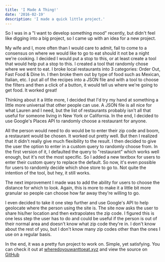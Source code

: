 ```yaml
---
title: 'I Made A Thing!'
date: '2016-02-19'
description: 'I made a quick little project.'
---
```


So I was in a "I want to develop something mood" recently, but didn't feel like digging into a big project, so I came up with an idea for a new project.

My wife and I, more often than I would care to admit, fail to come to a consensus on where we would like to go to eat should it not be a night we're cooking. I decided I would put a stop to this, or at least create a tool that would help put a stop to this. I created a tool that randomly chose where we went to eat. I broke local restaurants into 3 categories: Order Out, Fast Food & Dine In. I then broke them out by type of food such as Mexican, Italian, etc. I put all of the recipes into a JSON file and with a tool to choose the filters and then a click of a button, it would tell us where we're going to get food. It worked great!

Thinking about it a little more, I decided that I'd try my hand at something a little more universal that other people can use. A JSON file is all nice for what Lauren and I need, but the list of restaurants probably isn't all that useful for someone living in New York or California. In the end, I decided to use Google's Places API to randomly choose a restaurant for anyone.

<PostImage src="/images/posts/2016-02-19-i-made-a-thing/where-do-you-want-to-eat.jpg" alt="Where Do You Want To Eat" centered shadowed />

All the person would need to do would be to enter their zip code and boom, a restaurant would be chosen. It worked out pretty well. But then I realized that it didn't really give much flexibility to the result. I then decided to give the user the option to enter in a custom query to randomly choose from. In the first version of it, I defaulted the query to "restaurant" which works well enough, but it's not the most specific. So I added a new textbox for users to enter their custom query to replace the default. So now, it's even possible for users to randomly decide which shoe store to go to. Not quite the intention of the tool, but hey, it still works.

The next improvement I made was to add the ability for users to choose the distance for which to look. Again, this is more to make it a little bit more granular so people can choose how far away they're willing to go.

I even decided to take it one step further and use Google's API to help geolocate where the person using the site is. The site now asks the user to share his/her location and then extrapolates the zip code. I figured this is one less step the user has to do and could be useful if the person is out of their normal area and doesn't know what zip code they're in. I don't know about the rest of you, but I don't know many zip codes other than the ones I use on a regular basis.

In the end, it was a pretty fun project to work on. Simple, yet satisfying. You can check it out at <a href="http://wheredoyouwanttoeat.xyz" target="_blank" rel="noopener">wheredoyouwanttoeat.xyz</a> and view the source on <a href="https://github.com/kpwags/Where-Do-You-Want-To-Eat" target="_blank" rel="noopener">GitHub</a>
